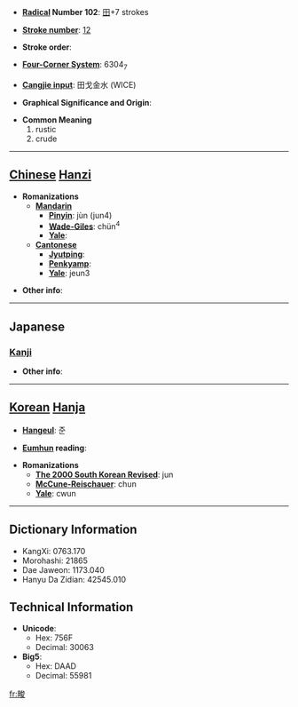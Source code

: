 * '''[[Wiktionary:Chinese radical index| Radical]] Number 102''': [[Wiktionary:Chinese radical index 田|田]]+7 strokes

* '''[[Wiktionary:Chinese total strokes index|Stroke number]]''': [[Wiktionary:Chinese total strokes index 12|12]]

* '''Stroke order''': 

* '''[[Wiktionary:Chinese four corner index|Four-Corner System]]''': 6304<sub>7</sub>

* '''[[Wiktionary:Chinese Cangjie index|Cangjie input]]''': 田戈金水 (WICE)

* '''Graphical Significance and Origin''': 

* '''Common Meaning'''
*#rustic
*# crude


----

== [[Chinese]] [[Hanzi]] ==

* '''Romanizations'''
** '''[[Mandarin]]'''
*** '''[[Pinyin]]''': jùn (jun4)
*** '''[[Wade-Giles]]''': chün<sup>4</sup>
*** '''[[Yale]]''': 
** '''[[Cantonese]]'''
*** '''[[Jyutping]]''':
*** '''[[Penkyamp]]''': 
*** '''[[Yale]]''': jeun3

* '''Other info''': 

----

==Japanese==
===[[Kanji]]===
{{kanji|on readings=[[しゅん]] (shun)
|kun readings=
}}

* '''Other info''':  

----

== [[Korean]] [[Hanja]] ==

* '''[[Hangeul]]''': 준

* '''[[Eumhun]] reading''': 

* '''Romanizations'''
** '''[[The 2000 South Korean Revised Romanization|The 2000 South Korean Revised]]''': jun
** '''[[McCune-Reischauer]]''': chun
** '''[[Yale]]''': cwun

----

== Dictionary Information ==

* KangXi: 0763.170
* Morohashi: 21865
* Dae Jaweon: 1173.040
* Hanyu Da Zidian: 42545.010

== Technical Information ==

* '''Unicode''':
** Hex: 756F
** Decimal: 30063
* '''Big5''':
** Hex: DAAD
** Decimal: 55981

[[fr:畯]]